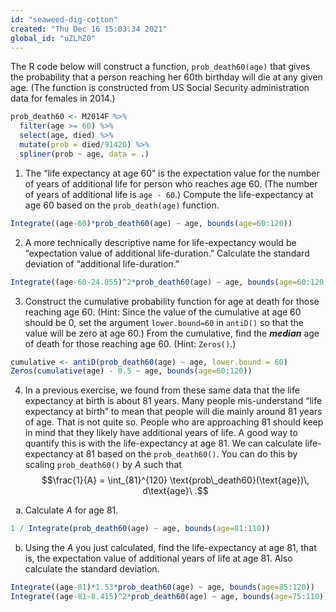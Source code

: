 ```yaml
---
id: "seaweed-dig-cotton"
created: "Thu Dec 16 15:03:34 2021"
global_id: "uZLhZ0"
---
```


The R code below will construct a function, `prob_death60(age)` that gives the probability that a person reaching her 60th birthday will die at any given age. (The function is constructed from US Social Security administration data for females in 2014.)

```r
prob_death60 <- M2014F %>%
  filter(age >= 60) %>%
  select(age, died) %>%
  mutate(prob = died/91420) %>%
  spliner(prob ~ age, data = .)
```

1. The "life expectancy at age 60" is the expectation value for the number of years of additional life for person who reaches age 60. (The number of years of additional life is `age - 60`.) Compute the life-expectancy at age 60 based on the `prob_death(age)` function.

```r
Integrate((age-60)*prob_death60(age) ~ age, bounds(age=60:120))
```

2. A more technically descriptive name for life-expectancy would be "expectation value of additional life-duration." Calculate the standard deviation of "additional life-duration."

```r
Integrate((age-60-24.055)^2*prob_death60(age) ~ age, bounds(age=60:120)) |> sqrt()
```

3. Construct the cumulative probability function for age at death for those reaching age 60. (Hint: Since the value of the cumulative at age 60 should be 0, set the argument `lower.bound=60` in `antiD()` so that the value will be zero at age 60.) From the cumulative, find the ***median*** age of death for those reaching age 60. (Hint: `Zeros()`.)

```r
cumulative <- antiD(prob_death60(age) ~ age, lower.bound = 60)
Zeros(cumulative(age) - 0.5 ~ age, bounds(age=60:120))
```

4. In a previous exercise, we found from these same data that the life expectancy at birth is about 81 years. Many people mis-understand "life expectancy at birth" to mean that people will die mainly around 81 years of age. That is not quite so. People who are approaching 81 should keep in mind that they likely have additional years of life. A good way to quantify this is with the life-expectancy at age 81. We can calculate life-expectancy at 81 based on the `prob_death60()`. You can do this by scaling `prob_death60()` by $A$ such that $$\frac{1}{A}  = \int_{81}^{120} \text{prob\_death60}(\text{age})\, d\text{age}\ .$$ 

a. Calculate $A$ for age 81. 

```r
1 / Integrate(prob_death60(age) ~ age, bounds(age=81:110))
```

b. Using the $A$ you just calculated, find the life-expectancy at age 81, that is, the expectation value of additional years of life at age 81. Also calculate the standard deviation.

```r
Integrate((age-81)*1.53*prob_death60(age) ~ age, bounds(age=85:120))
Integrate((age-81-8.415)^2*prob_death60(age) ~ age, bounds(age=75:110)) |> sqrt()
```
